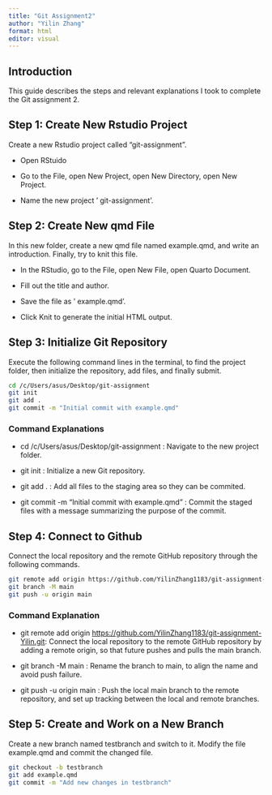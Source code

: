 ```yaml
---
title: "Git Assignment2"
author: "Yilin Zhang"
format: html
editor: visual
---
```


## Introduction

This guide describes the steps and relevant explanations I took to complete the Git assignment 2.

## Step 1: Create New Rstudio Project

Create a new Rstudio project called "git-assignment".

-   Open RStuido

-   Go to the File, open New Project, open New Directory, open New Project.

-   Name the new project ' git-assignment'.

## Step 2: Create New qmd File

In this new folder, create a new qmd file named example.qmd, and write an introduction. Finally, try to knit this file.

-   In the RStudio, go to the File, open New File, open Quarto Document.

-   Fill out the title and author.

-   Save the file as ' example.qmd'.

-   Click Knit to generate the initial HTML output.

## Step 3:  Initialize Git Repository

Execute the following command lines in the terminal, to find the project folder, then initialize the repository, add files, and finally submit.

``` bash
cd /c/Users/asus/Desktop/git-assignment
git init
git add .
git commit -m "Initial commit with example.qmd"
```

### Command Explanations

-   cd /c/Users/asus/Desktop/git-assignment : Navigate to the new project folder.

-   git init : Initialize a new Git repository.

-   git add . : Add all files to the staging area so they can be commited.

-   git commit -m "Initial commit with example.qmd" : Commit the staged files with a message summarizing the purpose of the commit.

## Step 4: Connect to Github

Connect the local repository and the remote GitHub repository through the following commands.

``` bash
git remote add origin https://github.com/YilinZhang1183/git-assignment-Yilin.git
git branch -M main
git push -u origin main
```

### Command Explanation

-   git remote add origin <https://github.com/YilinZhang1183/git-assignment-Yilin.git>: Connect the local repository to the remote GitHub repository by adding a remote origin, so that future pushes and pulls the main branch.

-   git branch -M main : Rename the branch to main, to align the name and avoid push failure.

-   git push -u origin main : Push the local main branch to the remote repository, and set up tracking between the local and remote branches.

## Step 5: Create and Work on a New Branch

Create a new branch named testbranch and switch to it. Modify the file example.qmd and commit the changed file.

``` bash
git checkout -b testbranch
git add example.qmd
git commit -m "Add new changes in testbranch"
```

